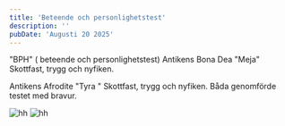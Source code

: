 ```yaml
---
title: 'Beteende och personlighetstest'
description: ''
pubDate: 'Augusti 20 2025'
---
```



"BPH" ( beteende och personlighetstest)
Antikens Bona Dea "Meja" Skottfast, trygg och nyfiken.

Antikens Afrodite "Tyra " Skottfast, trygg och nyfiken.
Båda genomförde testet med bravur.

<Image class="w-full max-w-xl rounded-md shadow-2xl mb-6 mt-6" src={image} alt="hh" />
<Image class="w-full max-w-xl rounded-md shadow-2xl mb-6 mt-6" src={image2} alt="hh" />
